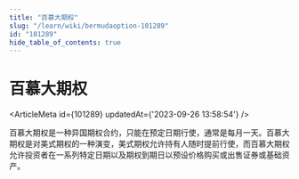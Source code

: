 ```yaml
---
title: "百慕大期权"
slug: "/learn/wiki/bermudaoption-101289"
id: "101289"
hide_table_of_contents: true
---
```



# 百慕大期权

<ArticleMeta id={101289} updatedAt={'2023-09-26 13:58:54'} />
<div className='border-solid border-b border-t-0 my-4 border-[var(--ifm-color-gray-300)]' />

百慕大期权是一种异国期权合约，只能在预定日期行使，通常是每月一天。百慕大期权是对美式期权的一种演变，美式期权允许持有人随时提前行使，而百慕大期权允许投资者在一系列特定日期以及期权到期日以预设价格购买或出售证券或基础资产。
